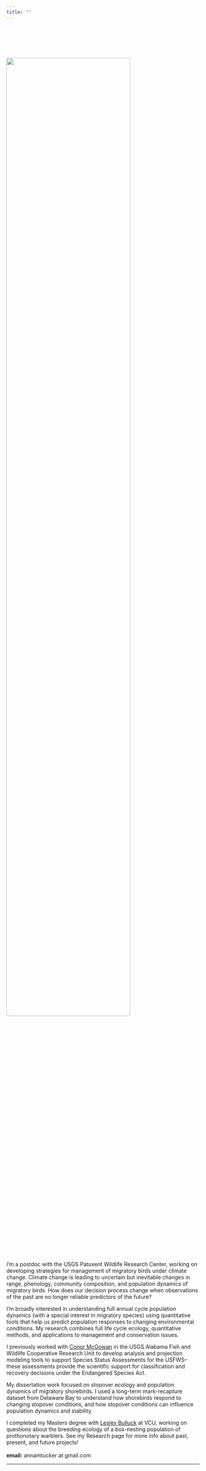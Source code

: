 ```yaml
---
title: ""
---
```


<head>
<link href="//maxcdn.bootstrapcdn.com/font-awesome/4.2.0/css/font-awesome.min.css" rel="stylesheet">
</head>

<br><br><br><br>

<div class = "row">
  
<div class = "col-md-4">
![](files/kayak_selfie.jpg){width=80%} 
</div>
  
<div class = "col-md-8">
I'm a postdoc with the USGS Patuxent Wildlife Research Center, working on developing strategies for management of migratory birds under climate change. Climate change is leading to uncertain but inevitable changes in range, phenology, community composition, and population dynamics of migratory birds. How does our decision process change when observations of the past are no longer reliable predictors of the future?   
  
I'm broadly interested in understanding full annual cycle population dynamics (with a special interest in migratory species) using quantitative tools that help us predict population responses to changing environmental conditions. My research combines full life cycle ecology, quantitative methods, and applications to management and conservation issues.  
  
I previously worked with [Conor McGowan](http://www.auburn.edu/~cpm0014/) in the USGS Alabama Fish and Wildlife Cooperative Research Unit to develop analysis and projection modeling tools to support Species Status Assessments for the USFWS--these assessments provide the scientific support for classification and recovery decisions under the Endangered Species Act.  
  
My dissertation work focused on stopover ecology and population dynamics of migratory shorebirds. I used a long-term mark-recapture dataset from Delaware Bay to understand how shorebirds respond to changing stopover conditions, and how stopover conditions can influence population dynamics and stability. 

I completed my Masters degree with [Lesley Bulluck](https://rampages.us/bullucklab/) at VCU, working on questions about the breeding ecology of a box-nesting population of prothonotary warblers. See my Research page for more info about past, present, and future projects!
  \
  \
**email:** annamtucker at gmail.com

</div>
</div>

---
<center>
<div class = "row">
  
<div class = "col-md-3">

<a href="https://scholar.google.com/citations?user=S7YLY64AAAAJ&hl=en"> <i class="fa fa-graduation-cap fa-4x"></i>  </a>

</div>
  
<div class = "col-md-3">

<a href="https://github.com/annamtucker"> <i class="fa fa-github fa-4x"></i></a>

</div>

<div class = "col-md-3">
<a href="https://twitter.com/annamtucker_"> <i class="fa fa-twitter fa-4x"></i></a>
</div>
  
<div class = "col-md-3">
<a href="mailto:amt0046@auburn.edu"> <i class="fa fa-envelope fa-4x"></i></a>
</div>
</div>
</center>